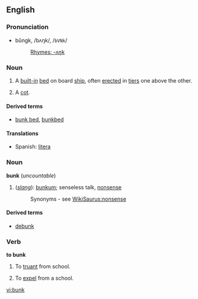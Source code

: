 ==English==

===Pronunciation===
*bŭngk, /bʌŋk/, /<tt>bVNk</tt>/
*:[[Rhymes:English:-ʌŋk|Rhymes: -ʌŋk]]

===Noun===
{{en-noun}}

# {{nautical}} A [[built-in]] [[bed]] on board [[ship]], often [[erected]] in [[tier]]s one above the other.
# {{military}} A [[cot]].

====Derived terms====
*[[bunk bed]], [[bunkbed]]

====Translations====
*Spanish: [[litera]] {{f}}

===Noun===
'''bunk''' (''uncountable'')

# (''[[slang]]''): [[bunkum]]; senseless talk, [[nonsense]]
#:Synonyms - see [[WikiSaurus:nonsense]]

====Derived terms====
*[[debunk]]

===Verb===
'''to bunk'''

# {{UK}} To [[truant]] from school.
# {{obsolete}} To [[expel]] from a school.

[[vi:bunk]]
